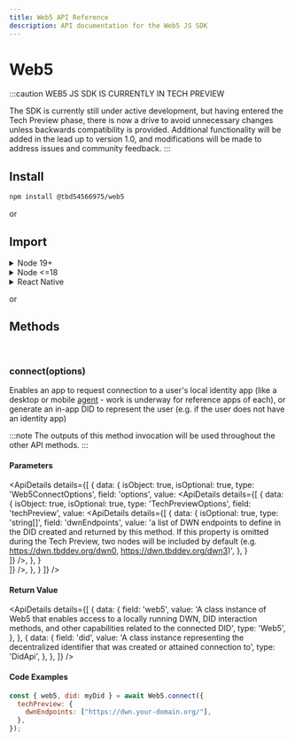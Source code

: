 ```yaml
---
title: Web5 API Reference
description: API documentation for the Web5 JS SDK
---
```





# Web5

:::caution
WEB5 JS SDK IS CURRENTLY IN TECH PREVIEW

The SDK is currently still under active development, but having entered the Tech Preview phase, there is now a drive to avoid unnecessary changes unless backwards compatibility is provided. Additional functionality will be added in the lead up to version 1.0, and modifications will be made to address issues and community feedback.
:::


<Divider type="slash"/>

## Install

<Tabs>
  <TabItem value="npm" label="NPM" default>

```bash
npm install @tbd54566975/web5
```
  </TabItem>
  <TabItem value="cdn" label="CDN">

<ScriptSrc unpkg={true} />

or

<ScriptSrc jsdelivr={true} />

  </TabItem>
</Tabs>

<Divider type="slash"/>

## Import

<Tabs>
  <TabItem value="npm" label="NPM" default>

<details>
<summary>Node 19+</summary>

```js
import { Web5 } from '@tbd54566975/web5';
```
</details>

<details>
<summary>Node &lt;=18</summary>

```js
/*
Needs globalThis.crypto polyfill.
This is *not* the crypto you're thinking of.
It's the original crypto...CRYPTOGRAPHY.
*/
import { webcrypto } from "node:crypto";
import { Web5 } from '@tbd54566975/web5';

// @ts-ignore
if (!globalThis.crypto) globalThis.crypto = webcrypto;
```
</details>

<details>
<summary>React Native</summary>

```js
/*
React Native needs crypto.getRandomValues polyfill and sha512.
This is *not* the crypto you're thinking of.
It's the original crypto...CRYPTOGRAPHY.
*/
import "react-native-get-random-values";
import { hmac } from "@noble/hashes/hmac";
import { sha256 } from "@noble/hashes/sha256";
import { sha512 } from "@noble/hashes/sha512";
import { Web5 } from '@tbd54566975/web5';

ed.etc.sha512Sync = (...m) => sha512(ed.etc.concatBytes(...m));
ed.etc.sha512Async = (...m) => Promise.resolve(ed.etc.sha512Sync(...m));

secp.etc.hmacSha256Sync = (k, ...m) =>
  hmac(sha256, k, secp.etc.concatBytes(...m));
secp.etc.hmacSha256Async = (k, ...m) =>
  Promise.resolve(secp.etc.hmacSha256Sync(k, ...m));
```
</details>

  </TabItem>
  <TabItem value="cdn" label="CDN">

<ScriptSrc unpkg={true} />

or

<ScriptSrc jsdelivr={true} />

  </TabItem>
</Tabs>

<Divider type="slash"/>

<section class="api-docs">

## Methods

<br/>

### connect(options)

Enables an app to request connection to a user's local identity app (like a desktop or mobile [agent](/docs/web5/learn/agents) - work is underway for reference apps of each), or generate an in-app DID to represent the user (e.g. if the user does not have an identity app)

:::note
The outputs of this method invocation will be used throughout the other API methods.
:::

#### Parameters

<ApiDetails
  details={[
    {
      data: {
        isObject: true,
        isOptional: true,
        type: 'Web5ConnectOptions',
        field: 'options',
        value: <ApiDetails
                details={[
                {
                    data: {
                        isObject: true,
                        isOptional: true,
                        type: 'TechPreviewOptions',
                        field: 'techPreview',
                        value: <ApiDetails
                                details={[
                                {
                                    data: {
                                        isOptional: true,
                                        type: 'string[]',
                                        field: 'dwnEndpoints',
                                        value: 'a list of DWN endpoints to define in the DID created and returned by this method. If this property is omitted during the Tech Preview, two nodes will be included by default (e.g. https://dwn.tbddev.org/dwn0, https://dwn.tbddev.org/dwn3)',
                                    },
                                }                            
                            ]}
                            />,
                    },
                }                             
            ]}
          />,
        },
    }
  ]}
/>

#### Return Value

<ApiDetails
  details={[
    {
      data: {
        field: 'web5',
        value: 'A class instance of Web5 that enables access to a locally running DWN, DID interaction methods, and other capabilities related to the connected DID',
        type: 'Web5',
      },
    },
    {
      data: {
        field: 'did',
        value: 'A class instance representing the decentralized identifier that was created or attained connection to',
        type: 'DidApi',
      },
    },
  ]}
/>


#### Code Examples

<CodeSnippet functionName="createDidAutomatically" />

```js
const { web5, did: myDid } = await Web5.connect({
  techPreview: {
    dwnEndpoints: ["https://dwn.your-domain.org/"],
  },
});
```

</section>
